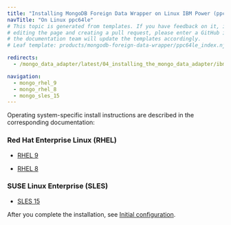 ```yaml
---
title: "Installing MongoDB Foreign Data Wrapper on Linux IBM Power (ppc64le)"
navTitle: "On Linux ppc64le"
# This topic is generated from templates. If you have feedback on it, instead of
# editing the page and creating a pull request, please enter a GitHub issue and
# the documentation team will update the templates accordingly.
# Leaf template: products/mongodb-foreign-data-wrapper/ppc64le_index.njk

redirects:
  - /mongo_data_adapter/latest/04_installing_the_mongo_data_adapter/ibm_power_ppc64le/

navigation:
  - mongo_rhel_9
  - mongo_rhel_8
  - mongo_sles_15
---
```


Operating system-specific install instructions are described in the corresponding documentation:

### Red Hat Enterprise Linux (RHEL)

- [RHEL 9](mongo_rhel_9)

- [RHEL 8](mongo_rhel_8)

### SUSE Linux Enterprise (SLES)

- [SLES 15](mongo_sles_15)

After you complete the installation, see [Initial configuration](../../configuring).
